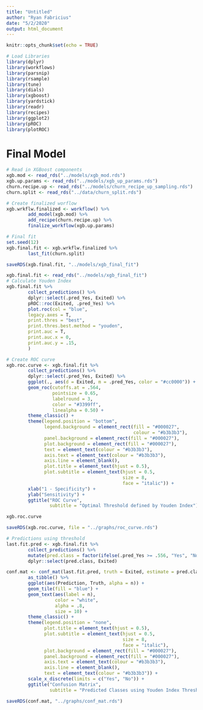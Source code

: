 ```yaml
---
title: "Untitled"
author: "Ryan Fabricius"
date: "5/2/2020"
output: html_document
---
```


```r
knitr::opts_chunk$set(echo = TRUE)
```

```r
# Load Libraries
library(dplyr)
library(workflows)
library(parsnip)
library(rsample)
library(tune)
library(dials)
library(xgboost)
library(yardstick)
library(readr)
library(recipes)
library(ggplot2)
library(pROC)
library(plotROC)
```

# Final Model

```r
# Read in XGBoost components
xgb.mod <- read_rds("../models/xgb_mod.rds")
xgb.up.params <- read_rds("../models/xgb_up_params.rds")
churn.recipe.up <- read_rds("../models/churn_recipe_up_sampling.rds")
churn.split <- read_rds("../data/churn_split.rds")
```

```r
# Create finalized worflow
xgb.wrkflw.finalized <- workflow() %>% 
        add_model(xgb.mod) %>% 
        add_recipe(churn.recipe.up) %>% 
        finalize_workflow(xgb.up.params)

# Final fit
set.seed(12)
xgb.final.fit <- xgb.wrkflw.finalized %>% 
        last_fit(churn.split)

saveRDS(xgb.final.fit, "../models/xgb_final_fit")
```

```r
xgb.final.fit <- read_rds("../models/xgb_final_fit")
# Calculate Youden Index
xgb.final.fit %>%
        collect_predictions() %>% 
        dplyr::select(.pred_Yes, Exited) %>% 
        pROC::roc(Exited, .pred_Yes) %>% 
        plot.roc(col = "blue",
        legacy.axes = T,
        print.thres = "best",
        print.thres.best.method = "youden",
        print.auc = T,
        print.auc.x = 0,
        print.auc.y = .15,
        )

# Create ROC curve
xgb.roc.curve <- xgb.final.fit %>%
        collect_predictions() %>% 
        dplyr::select(.pred_Yes, Exited) %>% 
        ggplot(., aes(d = Exited, m = .pred_Yes, color = "#cc0000")) +
        geom_roc(cutoffs.at = .564,
                 pointsize = 0.65,
                 labelround = 3, 
                 color = "#3399ff",
                 linealpha = 0.50) +
        theme_classic() +
        theme(legend.position = "bottom",
              legend.background = element_rect(fill = "#000027",
                                               colour = "#b3b3b3"),
              panel.background = element_rect(fill = "#000027"),
              plot.background = element_rect(fill = "#000027"),
              text = element_text(colour = "#b3b3b3"),
              axis.text = element_text(colour = "#b3b3b3"),
              axis.line = element_blank(),
              plot.title = element_text(hjust = 0.5),
              plot.subtitle = element_text(hjust = 0.5,
                                           size = 8,
                                           face = "italic")) +
        xlab("1 - Specificity") +
        ylab("Sensitivity") +
        ggtitle("ROC Curve", 
                subtitle = "Optimal Threshold defined by Youden Index")

xgb.roc.curve

saveRDS(xgb.roc.curve, file = "../graphs/roc_curve.rds")
```

```r
# Predictions using threshold
last.fit.pred <- xgb.final.fit %>% 
        collect_predictions() %>% 
        mutate(pred.class = factor(ifelse(.pred_Yes >= .556, "Yes", "No"))) %>% 
        dplyr::select(pred.class, Exited) 

conf.mat <- conf_mat(last.fit.pred, truth = Exited, estimate = pred.class)[[1]] %>% 
        as_tibble() %>% 
        ggplot(aes(Prediction, Truth, alpha = n)) +
        geom_tile(fill = "blue") +
        geom_text(aes(label = n), 
                  color = "white",
                  alpha = .8,
                  size = 10) +
        theme_classic() +
        theme(legend.position = "none",
              plot.title = element_text(hjust = 0.5),
              plot.subtitle = element_text(hjust = 0.5,
                                           size = 8,
                                           face = "italic"),
              plot.background = element_rect(fill = "#000027"),
              panel.background = element_rect(fill = "#000027"),
              axis.text = element_text(colour = "#b3b3b3"),
              axis.line = element_blank(),
              text = element_text(colour = "#b3b3b3")) +
        scale_x_discrete(limits = c("Yes", "No")) + 
        ggtitle("Confusion Matrix",
                subtitle = "Predicted Classes using Youden Index Threshold")

saveRDS(conf.mat, "../graphs/conf_mat.rds")
```








